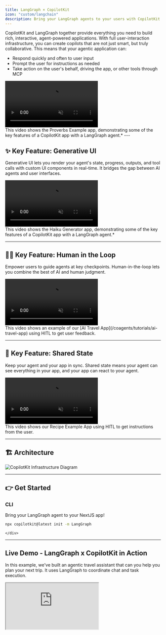 ```yaml
---
title: LangGraph × CopilotKit
icon: "custom/langchain"
description: Bring your LangGraph agents to your users with CopilotKit.
---
```



CopilotKit and LangGraph together provide everything you need to build rich, interactive, agent-powered applications. With full user-interaction infrastructure, you can create copilots that are not just smart, but truly collaborative.  This means that your agentic application can\:
* Respond quickly and often to user input
* Prompt the user for instructions as needed
* Take action on the user's behalf, driving the app, or other tools through MCP

<div className="p-0 rounded-lg shadow-[0_0_40px_10px_rgba(99,102,241,0.4)]">
  <video 
    src="https://cdn.copilotkit.ai/docs/copilotkit/videos/coagents/overview.mp4"
    className="rounded-lg w-full"
    controls
    autoPlay
    muted
    loop
    playsInline
  />
</div>

<Callout>
This video shows the Proverbs Example app, demonstrating some of the key features of a CopilotKit app with a LangGraph agent.*
</Callout>
---

## ✨ Key Feature: Generative UI

Generative UI lets you render your agent's state, progress, outputs, and tool calls with custom UI components in real-time. It bridges the gap between AI agents and user interfaces. 

<div className="p-0 rounded-2xl shadow-[0_0_40px_10px_rgba(200,200,200,0.4)]">
  <video 
    src="https://cdn.copilotkit.ai/docs/copilotkit/videos/coagents/haiku.mp4"
    className="rounded-2xl w-full"
    controls
    autoPlay
    muted
    loop
    playsInline
  />
</div>

<Callout>
This video shows the Haiku Generator app, demonstrating some of the key features of a CopilotKit app with a LangGraph agent.*
</Callout>

---

## 🧑‍💻 Key Feature: Human in the Loop

Empower users to guide agents at key checkpoints. Human-in-the-loop lets you combine the best of AI and human judgment.

<div className="p-0 rounded-2xl shadow-[0_0_40px_10px_rgba(200,200,200,0.4)]">
<video src="https://cdn.copilotkit.ai/docs/copilotkit/images/coagents/human-in-the-loop-example.mp4" className="rounded-lg shadow-xl" loop playsInline controls autoPlay muted />
</div>

<Callout>
  This video shows an example of our [AI Travel App](/coagents/tutorials/ai-travel-app) using HITL to get user feedback.
</Callout>

---

## 🔄 Key Feature: Shared State

Keep your agent and your app in sync. Shared state means your agent can see everything in your app, and your app can react to your agent.

<div className="p-0 rounded-2xl shadow-[0_0_40px_10px_rgba(200,200,200,0.4)]">
<video src="https://cdn.copilotkit.ai/docs/copilotkit/videos/coagents/shared-state.mp4" className="rounded-lg shadow-xl" loop playsInline controls autoPlay muted />
</div>

<Callout>
  This video shows our Recipe Example App using HITL to get instructions from the user.
</Callout>

---

## 🏗️ Architecture

<div className="p-0 rounded-2xl shadow-[0_0_40px_10px_rgba(79,70,229,0.4)]">
  <img src="https://cdn.copilotkit.ai/docs/copilotkit/images/CoAgents.gif" alt="CopilotKit Infrastructure Diagram" className="w-full rounded-2xl" />
</div>

---

## 👉  Get Started

  <div className="lg:col-span-4 border-2 border-border px-6 pt-1 pb-4 rounded-xl text-center transition-colors min-h-[180px] flex flex-col justify-between">
    <div>
      <h3 className="text-xl font-bold mb-3 text-foreground">CLI</h3>
      <p className="text-sm text-muted-foreground mb-4">Bring your LangGraph agent to your NextJS app!</p>
    </div>
    <div className="h-12 flex items-center justify-center">
      
```bash
npx copilotkit@latest init -m LangGraph
```
    </div>
  </div>

  ---

## Live Demo - LangGraph x CopilotKit in Action

In this example, we've built an agentic travel assistant that can you help you plan your next trip. It uses LangGraph
to coordinate chat and task execution.

<div className="flex justify-center mb-10">
<iframe src="https://examples-coagents-ai-travel-app.vercel.app/" className="w-[800px] h-[600px] rounded-xl border" />
</div>

## 👉 Next Steps

- [Quickstart Guide](/coagents/quickstart/langgraph)
- [Feature Overview](https://feature-viewer-langgraph.vercel.app/)
- [Tutorial: Build a Travel Agent](/coagents/tutorials/ai-travel-app)
- [Reference Docs](/coagents/reference)

<CTACards cards={[
  {
    title: "Quickstart",
    href: "/coagents/quickstart/langgraph",
    description: "Build your first CoAgent in minutes."
  },
  {
    title: "Feature Overview",
    href: "https://feature-viewer-langgraph.vercel.app/",
    description: "Try the key features of CoAgents powered by CopilotKit & LangGraph."
  },
  {
    title: "Travel Agent Tutorial",
    href: "/coagents/tutorials/ai-travel-app",
    description: "Step-by-step guide to building an agent-native travel app."
  }
]} />
